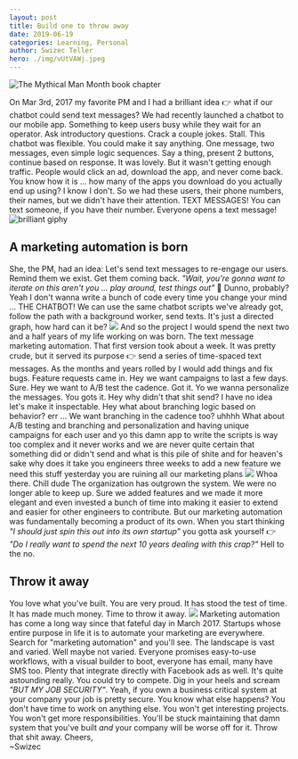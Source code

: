 ```yaml
---
layout: post
title: Build one to throw away
date: 2019-06-19
categories: Learning, Personal
author: Swizec Teller
hero: ./img/vUtVAWj.jpeg
---
```


![The Mythical Man Month book chapter](./img/vUtVAWj.jpeg)



On Mar 3rd, 2017 my favorite PM and I had a brilliant idea 👉 what if our chatbot could send text messages? We had recently launched a chatbot to our mobile app. Something to keep users busy while they wait for an operator. Ask introductory questions. Crack a couple jokes. Stall. This chatbot was flexible. You could make it say anything. One message, two messages, even simple logic sequences. Say a thing, present 2 buttons, continue based on response. It was lovely. But it wasn't getting enough traffic. People would click an ad, download the app, and never come back. You know how it is ... how many of the apps you download do you actually end up using? I know I don't. So we had these users, their phone numbers, their names, but we didn't have their attention. TEXT MESSAGES! You can text someone, if you have their number. Everyone opens a text message! ![brilliant giphy](./img/giphy.gif)

## A marketing automation is born

She, the PM, had an idea: Let's send text messages to re-engage our users. Remind them we exist. Get them coming back. _"Wait, you're gonna want to iterate on this aren't you ... play around, test things out"_ 🤔 Dunno, probably? Yeah I don't wanna write a bunch of code every time you change your mind ... THE CHATBOT! We can use the same chatbot scripts we've already got, follow the path with a background worker, send texts. It's just a directed graph, how hard can it be? ![](./img/Ch6vzYo.png) And so the project I would spend the next two and a half years of my life working on was born. The text message marketing automation. That first version took about a week. It was pretty crude, but it served its purpose 👉 send a series of time-spaced text messages. As the months and years rolled by I would add things and fix bugs. Feature requests came in. Hey we want campaigns to last a few days. Sure. Hey we want to A/B test the cadence. Got it. Yo we wanna personalize the messages. You gots it. Hey why didn't that shit send? I have no idea let's make it inspectable. Hey what about branching logic based on behavior? err ... We want branching in the cadence too? uhhhh What about A/B testing and branching and personalization and having unique campaigns for each user and yo this damn app to write the scripts is way too complex and it never works and we are never quite certain that something did or didn't send and what is this pile of shite and for heaven's sake why does it take you engineers three weeks to add a new feature we need this stuff yesterday you are ruining all our marketing plans ![](./img/giphy.gif) Whoa there. Chill dude The organization has outgrown the system. We were no longer able to keep up. Sure we added features and we made it more elegant and even invested a bunch of time into making it easier to extend and easier for other engineers to contribute. But our marketing automation was fundamentally becoming a product of its own. When you start thinking _"I should just spin this out into its own startup"_ you gotta ask yourself 👉 _"Do I really want to spend the next 10 years dealing with this crap?"_ Hell to the no.

## Throw it away

You love what you've built. You are very proud. It has stood the test of time. It has made much money. Time to throw it away. ![](./img/giphy.gif) Marketing automation has come a long way since that fateful day in March 2017. Startups whose entire purpose in life it is to automate your marketing are everywhere. Search for "marketing automation" and you'll see. The landscape is vast and varied. Well maybe not varied. Everyone promises easy-to-use workflows, with a visual builder to boot, everyone has email, many have SMS too. Plenty that integrate directly with Facebook ads as well. It's quite astounding really. You could try to compete. Dig in your heels and scream _"BUT MY JOB SECURITY"_. Yeah, if you own a business critical system at your company your job is pretty secure. You know what else happens? You don't have time to work on anything else. You won't get interesting projects. You won't get more responsibilities. You'll be stuck maintaining that damn system that you've built _and_ your company will be worse off for it. Throw that shit away. Cheers,  
~Swizec
